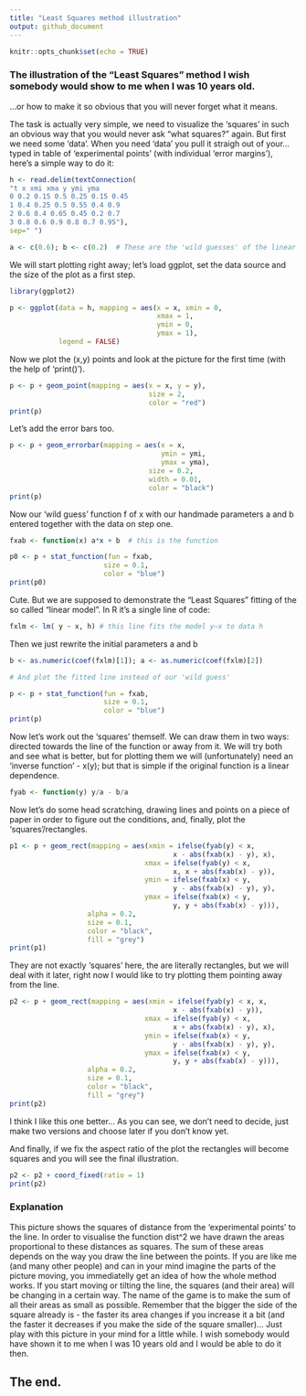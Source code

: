 ```yaml
---
title: "Least Squares method illustration"
output: github_document
---
```


```r
knitr::opts_chunk$set(echo = TRUE)
```

### The illustration of the "Least Squares" method I wish somebody would show to me when I was 10 years old.

...or how to make it so obvious that you will never forget what it means.

The task is actually very simple, we need to visualize the 'squares' in such an obvious way that you would never ask "what squares?" again. But first we need some 'data'. When you need 'data' you pull it straigh out of your... typed in table of 'experimental points' (with individual 'error margins'), here's a simple way to do it:

```r
h <- read.delim(textConnection(
"t x xmi xma y ymi yma
0 0.2 0.15 0.5 0.25 0.15 0.45
1 0.4 0.25 0.5 0.55 0.4 0.9
2 0.6 0.4 0.65 0.45 0.2 0.7
3 0.8 0.6 0.9 0.8 0.7 0.95"), 
sep=" ")

a <- c(0.6); b <- c(0.2)  # These are the 'wild guesses' of the linear model coefficients (see below)
```

We will start plotting right away; let's load ggplot, set the data source and the size of the plot as a first step.

```r
library(ggplot2)

p <- ggplot(data = h, mapping = aes(x = x, xmin = 0, 
                                    xmax = 1, 
                                    ymin = 0, 
                                    ymax = 1),
            legend = FALSE)
```

Now we plot the (x,y) points and look at the picture for the first time (with the help of 'print()').

```r
p <- p + geom_point(mapping = aes(x = x, y = y), 
                                  size = 2, 
                                  color = "red")
print(p)
```

Let's add the error bars too.

```r
p <- p + geom_errorbar(mapping = aes(x = x, 
                                     ymin = ymi, 
                                     ymax = yma), 
                                  size = 0.2, 
                                  width = 0.01, 
                                  color = "black")
print(p)
```

Now our 'wild guess' function f of x with our handmade parameters a and b entered together with the data on step one.

```r
fxab <- function(x) a*x + b  # this is the function

p0 <- p + stat_function(fun = fxab, 
                       size = 0.1, 
                       color = "blue")
print(p0)
```

Cute. But we are supposed to demonstrate the "Least Squares" fitting of the so called "linear model". In R it's a single line of code:

```r
fxlm <- lm( y ~ x, h) # this line fits the model y~x to data h
```

Then we just rewrite the initial parameters a and b

```r
b <- as.numeric(coef(fxlm)[1]); a <- as.numeric(coef(fxlm)[2])

# And plot the fitted line instead of our 'wild guess'

p <- p + stat_function(fun = fxab, 
                       size = 0.1, 
                       color = "blue")
print(p)
```


Now let's work out the 'squares' themself. We can draw them in two ways: directed towards the line of the function or away from it. We will try both and see what is better, but for plotting them we will (unfortunately) need an 'inverse function' - x(y); but that is simple if the original function is a linear dependence.

```r
fyab <- function(y) y/a - b/a
```

Now let's do some head scratching, drawing lines and points on a piece of paper in order to figure out the conditions, and, finally, plot the 'squares'/rectangles.

```r
p1 <- p + geom_rect(mapping = aes(xmin = ifelse(fyab(y) < x, 
                                        x - abs(fxab(x) - y), x), 
                                 xmax = ifelse(fyab(y) < x, 
                                        x, x + abs(fxab(x) - y)), 
                                 ymin = ifelse(fxab(x) < y, 
                                        y - abs(fxab(x) - y), y), 
                                 ymax = ifelse(fxab(x) < y, 
                                        y, y + abs(fxab(x) - y))),
                   alpha = 0.2, 
                   size = 0.1, 
                   color = "black", 
                   fill = "grey")
print(p1)
```

They are not exactly 'squares' here, the are literally rectangles, but we will deal with it later, right now I would like to try plotting them pointing away from the line.

```r
p2 <- p + geom_rect(mapping = aes(xmin = ifelse(fyab(y) < x, x, 
                                        x - abs(fxab(x) - y)), 
                                 xmax = ifelse(fyab(y) < x, 
                                        x + abs(fxab(x) - y), x), 
                                 ymin = ifelse(fxab(x) < y, 
                                        y - abs(fxab(x) - y), y), 
                                 ymax = ifelse(fxab(x) < y, 
                                        y, y + abs(fxab(x) - y))),
                   alpha = 0.2, 
                   size = 0.1, 
                   color = "black", 
                   fill = "grey")
print(p2)
```

I think I like this one better... As you can see, we don't need to decide, just make two versions and choose later if you don't know yet.

And finally, if we fix the aspect ratio of the plot the rectangles will become squares and you will see the final illustration. 

```r
p2 <- p2 + coord_fixed(ratio = 1)
print(p2)
```

### Explanation
  This picture shows the squares of distance from the 'experimental points' to the line. In order to visualise the function dist^2 we have drawn the areas proportional to these distances as squares. The sum of these areas depends on the way you draw the line between the points.
  If you are like me (and many other people) and can in your mind imagine the parts of the picture moving, you immediatelly get an idea of how the whole method works. If you start moving or tilting the line, the squares (and their area) will be changing in a certain way. The name of the game is to make the sum of all their areas as small as possible. Remember that the bigger the side of the square already is - the faster its area changes if you increase it a bit (and the faster it decreases if you make the side of the square smaller)... 
  Just play with this picture in your mind for a little while. I wish somebody would have shown it to me when I was 10 years old and I would be able to do it then.

## The end.